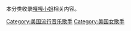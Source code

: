 {{NoteTA
|T=zh-tw:分類:女神卡卡; zh-cn:分类:嘎嘎小姐; zh-hk:分類:Lady Gaga;
|G1=嘎嘎小姐
}}
本分类收录[[嘎嘎小姐|嘎嘎小姐]]相关内容。

{{Commonscat|Lady Gaga}}
{{DEFAULTSORT:Lady Gaga}}

[[Category:美国流行音乐歌手|Category:美国流行音乐歌手]]
[[Category:美国女歌手|Category:美国女歌手]]